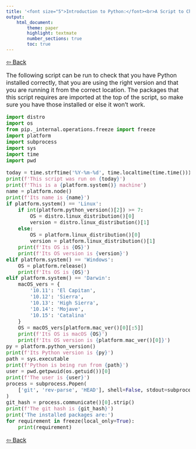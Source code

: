 ```yaml
---
title: '<font size="5">Introduction to Python:</font><br>A Script to Check Your Installation and Packages'
output:
    html_document:
        theme: paper
        highlight: textmate
        number_sections: true
        toc: true
---
```

<font size="3">

[⇦ Back](../../python.html)

The following script can be run to check that you have Python installed correctly, that you are using the right version and that you are running it from the correct location. The packages that this script requires are imported at the top of the script, so make sure you have those installed or else it won't work.

```python
import distro
import os
from pip._internal.operations.freeze import freeze
import platform
import subprocess
import sys
import time
import pwd

today = time.strftime('%Y-%m-%d', time.localtime(time.time()))
print(f'This script was run on {today}')
print(f'This is a {platform.system()} machine')
name = platform.node()
print(f'Its name is {name}')
if platform.system() == 'Linux':
    if int(platform.python_version()[2]) >= 7:
        OS = distro.linux_distribution()[0]
        version = distro.linux_distribution()[1]
    else:
        OS = platform.linux_distribution()[0]
        version = platform.linux_distribution()[1]
    print(f'Its OS is {OS}')
    print(f'Its OS version is {version}')
elif platform.system() == 'Windows':
    OS = platform.release()
    print(f'Its OS is {OS}')
elif platform.system() == 'Darwin':
    macOS_vers = {
        '10.11': 'El Capitan',
        '10.12': 'Sierra',
        '10.13': 'High Sierra',
        '10.14': 'Mojave',
        '10.15': 'Catalina'
    }
    OS = macOS_vers[platform.mac_ver()[0][:5]]
    print(f'Its OS is macOS {OS}')
    print(f'Its OS version is {platform.mac_ver()[0]}')
py = platform.python_version()
print(f'Its Python version is {py}')
path = sys.executable
print(f'Python is being run from {path}')
user = pwd.getpwuid(os.getuid())[0]
print(f'The user is {user}')
process = subprocess.Popen(
    ['git', 'rev-parse', 'HEAD'], shell=False, stdout=subprocess.PIPE
)
git_hash = process.communicate()[0].strip()
print(f'The git hash is {git_hash}')
print('The installed packages are:')
for requirement in freeze(local_only=True):
    print(requirement)
```

[⇦ Back](../../python.html)

</font>

